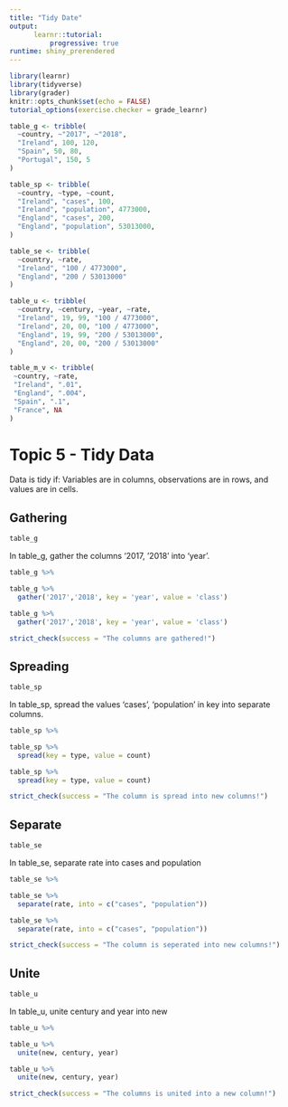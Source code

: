 ```yaml
---
title: "Tidy Date"
output: 
      learnr::tutorial:
          progressive: true
runtime: shiny_prerendered
---
```


```r
library(learnr)
library(tidyverse)
library(grader)
knitr::opts_chunk$set(echo = FALSE)
tutorial_options(exercise.checker = grade_learnr)

table_g <- tribble(
  ~country, ~"2017", ~"2018",
  "Ireland", 100, 120,
  "Spain", 50, 80,
  "Portugal", 150, 5
)

table_sp <- tribble(
  ~country, ~type, ~count,
  "Ireland", "cases", 100,
  "Ireland", "population", 4773000,
  "England", "cases", 200,
  "England", "population", 53013000,
)

table_se <- tribble(
  ~country, ~rate,
  "Ireland", "100 / 4773000",
  "England", "200 / 53013000"
)

table_u <- tribble(
  ~country, ~century, ~year, ~rate,
  "Ireland", 19, 99, "100 / 4773000",
  "Ireland", 20, 00, "100 / 4773000",
  "England", 19, 99, "200 / 53013000",
  "England", 20, 00, "200 / 53013000"
)

table_m_v <- tribble(
 ~country, ~rate, 
 "Ireland", ".01",
 "England", ".004", 
 "Spain", ".1",
 "France", NA
)
```
# Topic 5 - Tidy Data
Data is tidy if: 
  Variables are in columns, observations are in rows, and values are in cells.

## Gathering
```r
table_g
```

In table_g, gather the columns '2017, '2018' into 'year'.
```r
table_g %>% 
```

```r
table_g %>% 
  gather('2017','2018', key = 'year', value = 'class')
```

```r
table_g %>% 
  gather('2017','2018', key = 'year', value = 'class')
```

```r
strict_check(success = "The columns are gathered!")
```
## Spreading
```r
table_sp
```

In table_sp, spread the values 'cases', 'population' in key into separate columns.
```r
table_sp %>% 
```

```r
table_sp %>% 
  spread(key = type, value = count)
```

```r
table_sp %>% 
  spread(key = type, value = count)
```

```r
strict_check(success = "The column is spread into new columns!")
```
## Separate
```r
table_se
```

In table_se, separate rate into cases and population
```r
table_se %>% 
```

```r
table_se %>% 
  separate(rate, into = c("cases", "population"))
```

```r
table_se %>% 
  separate(rate, into = c("cases", "population"))
```

```r
strict_check(success = "The column is seperated into new columns!")
```
## Unite
```r
table_u
```

In table_u, unite century and year into new
```r
table_u %>% 
```

```r
table_u %>% 
  unite(new, century, year)
```

```r
table_u %>% 
  unite(new, century, year)
```

```r
strict_check(success = "The columns is united into a new column!")
```



